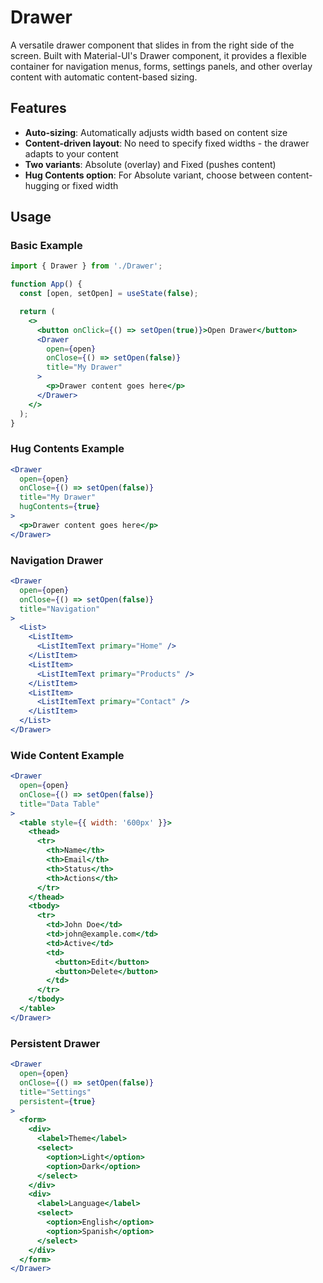 # Drawer

A versatile drawer component that slides in from the right side of the screen. Built with Material-UI's Drawer component, it provides a flexible container for navigation menus, forms, settings panels, and other overlay content with automatic content-based sizing.

## Features

- **Auto-sizing**: Automatically adjusts width based on content size
- **Content-driven layout**: No need to specify fixed widths - the drawer adapts to your content
- **Two variants**: Absolute (overlay) and Fixed (pushes content)
- **Hug Contents option**: For Absolute variant, choose between content-hugging or fixed width

## Usage

### Basic Example

```jsx
import { Drawer } from './Drawer';

function App() {
  const [open, setOpen] = useState(false);

  return (
    <>
      <button onClick={() => setOpen(true)}>Open Drawer</button>
      <Drawer
        open={open}
        onClose={() => setOpen(false)}
        title="My Drawer"
      >
        <p>Drawer content goes here</p>
      </Drawer>
    </>
  );
}
```

### Hug Contents Example

```jsx
<Drawer
  open={open}
  onClose={() => setOpen(false)}
  title="My Drawer"
  hugContents={true}
>
  <p>Drawer content goes here</p>
</Drawer>
```

  
### Navigation Drawer

```jsx
<Drawer
  open={open}
  onClose={() => setOpen(false)}
  title="Navigation"
>
  <List>
    <ListItem>
      <ListItemText primary="Home" />
    </ListItem>
    <ListItem>
      <ListItemText primary="Products" />
    </ListItem>
    <ListItem>
      <ListItemText primary="Contact" />
    </ListItem>
  </List>
</Drawer>
```

### Wide Content Example

```jsx
<Drawer
  open={open}
  onClose={() => setOpen(false)}
  title="Data Table"
>
  <table style={{ width: '600px' }}>
    <thead>
      <tr>
        <th>Name</th>
        <th>Email</th>
        <th>Status</th>
        <th>Actions</th>
      </tr>
    </thead>
    <tbody>
      <tr>
        <td>John Doe</td>
        <td>john@example.com</td>
        <td>Active</td>
        <td>
          <button>Edit</button>
          <button>Delete</button>
        </td>
      </tr>
    </tbody>
  </table>
</Drawer>
```

### Persistent Drawer

```jsx
<Drawer
  open={open}
  onClose={() => setOpen(false)}
  title="Settings"
  persistent={true}
>
  <form>
    <div>
      <label>Theme</label>
      <select>
        <option>Light</option>
        <option>Dark</option>
      </select>
    </div>
    <div>
      <label>Language</label>
      <select>
        <option>English</option>
        <option>Spanish</option>
      </select>
    </div>
  </form>
</Drawer>
```